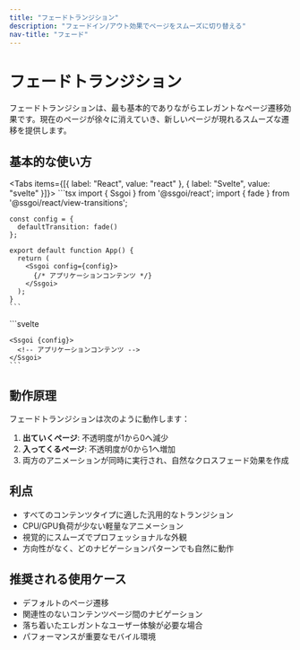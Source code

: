 ```yaml
---
title: "フェードトランジション"
description: "フェードイン/アウト効果でページをスムーズに切り替える"
nav-title: "フェード"
---
```


# フェードトランジション

フェードトランジションは、最も基本的でありながらエレガントなページ遷移効果です。現在のページが徐々に消えていき、新しいページが現れるスムーズな遷移を提供します。

## 基本的な使い方

<Tabs items={[{ label: "React", value: "react" }, { label: "Svelte", value: "svelte" }]}>
  <TabPanel value="react">
    ```tsx
    import { Ssgoi } from '@ssgoi/react';
    import { fade } from '@ssgoi/react/view-transitions';

    const config = {
      defaultTransition: fade()
    };

    export default function App() {
      return (
        <Ssgoi config={config}>
          {/* アプリケーションコンテンツ */}
        </Ssgoi>
      );
    }
    ```
  </TabPanel>
  <TabPanel value="svelte">
    ```svelte
    <script>
      import { Ssgoi } from '@ssgoi/svelte';
      import { fade } from '@ssgoi/svelte/view-transitions';

      const config = {
        defaultTransition: fade()
      };
    </script>

    <Ssgoi {config}>
      <!-- アプリケーションコンテンツ -->
    </Ssgoi>
    ```
  </TabPanel>
</Tabs>

## オプション

フェードトランジションはスプリングアニメーション設定をカスタマイズできます：

<Tabs items={[{ label: "React", value: "react" }, { label: "Svelte", value: "svelte" }]}>
  <TabPanel value="react">
    ```tsx
    fade({
      spring: {
        stiffness: 300,  // スプリングの硬さ（デフォルト：300）
        damping: 30      // 減衰係数（デフォルト：30）
      }
    })
    ```
  </TabPanel>
  <TabPanel value="svelte">
    ```javascript
    fade({
      spring: {
        stiffness: 300,  // スプリングの硬さ（デフォルト：300）
        damping: 30      // 減衰係数（デフォルト：30）
      }
    })
    ```
  </TabPanel>
</Tabs>

### スプリングオプションの説明

- **stiffness**: アニメーションの速度を制御します。値が大きいほど速い遷移
- **damping**: アニメーションのバウンスを制御します。値が大きいほどスムーズな遷移

## 使用例

### ゆっくりしたフェード

スムーズでゆっくりとしたフェード効果：

<Tabs items={[{ label: "React", value: "react" }, { label: "Svelte", value: "svelte" }]}>
  <TabPanel value="react">
    ```tsx
    const config = {
      defaultTransition: fade({
        spring: {
          stiffness: 100,
          damping: 20
        }
      })
    };
    ```
  </TabPanel>
  <TabPanel value="svelte">
    ```javascript
    const config = {
      defaultTransition: fade({
        spring: {
          stiffness: 100,
          damping: 20
        }
      })
    };
    ```
  </TabPanel>
</Tabs>

### 速いフェード

素早くキレのあるフェード効果：

<Tabs items={[{ label: "React", value: "react" }, { label: "Svelte", value: "svelte" }]}>
  <TabPanel value="react">
    ```tsx
    const config = {
      defaultTransition: fade({
        spring: {
          stiffness: 500,
          damping: 40
        }
      })
    };
    ```
  </TabPanel>
  <TabPanel value="svelte">
    ```javascript
    const config = {
      defaultTransition: fade({
        spring: {
          stiffness: 500,
          damping: 40
        }
      })
    };
    ```
  </TabPanel>
</Tabs>

## 特定のルートへの適用

<Tabs items={[{ label: "React", value: "react" }, { label: "Svelte", value: "svelte" }]}>
  <TabPanel value="react">
    ```tsx
    const config = {
      transitions: [
        {
          from: '/home',
          to: '/about', 
          transition: fade(),
          symmetric: true  // /about → /home も自動的にフェードを適用
        }
      ]
    };

    <Ssgoi config={config}>
      {/* アプリケーションコンテンツ */}
    </Ssgoi>
    ```
  </TabPanel>
  <TabPanel value="svelte">
    ```svelte
    <script>
      const config = {
        transitions: [
          {
            from: '/home',
            to: '/about', 
            transition: fade(),
            symmetric: true  // /about → /home も自動的にフェードを適用
          }
        ]
      };
    </script>

    <Ssgoi {config}>
      <!-- アプリケーションコンテンツ -->
    </Ssgoi>
    ```
  </TabPanel>
</Tabs>

## 動作原理

フェードトランジションは次のように動作します：

1. **出ていくページ**: 不透明度が1から0へ減少
2. **入ってくるページ**: 不透明度が0から1へ増加
3. 両方のアニメーションが同時に実行され、自然なクロスフェード効果を作成

## 利点

- すべてのコンテンツタイプに適した汎用的なトランジション
- CPU/GPU負荷が少ない軽量なアニメーション
- 視覚的にスムーズでプロフェッショナルな外観
- 方向性がなく、どのナビゲーションパターンでも自然に動作

## 推奨される使用ケース

- デフォルトのページ遷移
- 関連性のないコンテンツページ間のナビゲーション
- 落ち着いたエレガントなユーザー体験が必要な場合
- パフォーマンスが重要なモバイル環境
